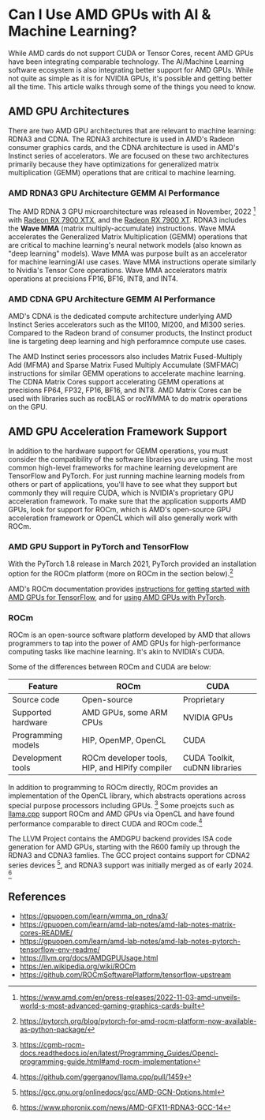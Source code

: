# Can I Use AMD GPUs with AI & Machine Learning?

While AMD cards do not support CUDA or Tensor Cores, recent AMD GPUs have been integrating comparable technology. The AI/Machine Learning software ecosystem is also integrating better support for AMD GPUs. While not quite as simple as it is for NVIDIA GPUs, it's possible and getting better all the time. This article walks through some of the things you need to know.

## AMD GPU Architectures

There are two AMD GPU architectures that are relevant to machine learning: RDNA3 and CDNA. The RDNA3 architecture is used in AMD's Radeon consumer graphics cards, and the CDNA architecture is used in AMD's Instinct series of accelerators. We are focused on these two architectures primarily because they have optimizations for generalized matrix multiplication (GEMM) operations that are critical to machine learning.

### AMD RDNA3 GPU Architecture GEMM AI Performance

The AMD RDNA 3 GPU microarchitecture was released in November, 2022 [^RDNA-PR] with [Radeon RX 7900 XTX](/ml/learn/gpu/amd-radeon-rx-7900-xtx), and the [Radeon RX 7900 XT](/ml/learn/gpu/amd-radeon-rx-7900-xt). RDNA3 includes the **Wave MMA** (matrix multiply-accumulate) instructions. Wave MMA accelerates the Generalized Matrix Multiplication (GEMM) operations that are critical to machine learning's neural network models (also known as "deep learning" models). Wave MMA was purpose built as an accelerator for machine learning/AI use cases. Wave MMA instructions operate similarly to Nvidia's Tensor Core operations. Wave MMA accelerators matrix operations at precisions FP16, BF16, INT8, and INT4.

### AMD CDNA GPU Architecture GEMM AI Performance

AMD's CDNA is the dedicated compute architecture underlying AMD Instinct Series accelerators such as the MI100, MI200, and MI300 series. Compared to the Radeon brand of consumer products, the Instinct product line is targeting deep learning and high perforamnce compute use cases.

The AMD Instinct series processors also includes Matrix Fused-Multiply Add (MFMA) and Sparse Matrix Fused Multiply Accumulate (SMFMAC) instructions for similar GEMM operations to accelerate machine learning. The CDNA Matrix Cores support accelerating GEMM operations at precisions FP64, FP32, FP16, BF16, and INT8. AMD Matrix Cores can be used with libraries such as rocBLAS or rocWMMA to do matrix operations on the GPU.

## AMD GPU Acceleration Framework Support

In addition to the hardware support for GEMM operations, you must consider the compatibility of the software libraries you are using. The most common high-level frameworks for machine learning development are TensorFlow and PyTorch. For just running machine learning models from others or part of applications, you'll have to see what they support but commonly they will require CUDA, which is NVIDIA's proprietary GPU acceleration framework. To make sure that the application supports AMD GPUs, look for support for ROCm, which is AMD's open-source GPU acceleration framework or OpenCL which will also generally work with ROCm.

### AMD GPU Support in PyTorch and TensorFlow

With the PyTorch 1.8 release in March 2021, PyTorch provided an installation option for the ROCm platform (more on ROCm in the section below).[^PyTorch-ROCm]

AMD's ROCm documentation provides [instructions for getting started with AMD GPUs for TensorFlow](https://rocm.docs.amd.com/projects/install-on-linux/en/latest/how-to/3rd-party/tensorflow-install.html), and for [using AMD GPUs with PyTorch](https://rocm.docs.amd.com/projects/install-on-linux/en/latest/how-to/3rd-party/pytorch-install.html).

### ROCm

ROCm is an open-source software platform developed by AMD that allows programmers to tap into the power of AMD GPUs for high-performance computing tasks like machine learning. It's akin to NVIDIA's CUDA.

Some of the differences between ROCm and CUDA are below:

| Feature            | ROCm                                           | CUDA                          |
| ------------------ | ---------------------------------------------- | ----------------------------- |
| Source code        | Open-source                                    | Proprietary                   |
| Supported hardware | AMD GPUs, some ARM CPUs                        | NVIDIA GPUs                   |
| Programming models | HIP, OpenMP, OpenCL                            | CUDA                          |
| Development tools  | ROCm developer tools, HIP, and HIPify compiler | CUDA Toolkit, cuDNN libraries |

In addition to programming to ROCm directly, ROCm provides an implementation of the OpenCL library, which abstracts operations across special purpose processors including GPUs. [^ROCm-OpenCL-Impl] Some proejcts such as [llama.cpp](https://github.com/ggerganov/llama.cpp) support ROCm and AMD GPUs via OpenCL and have found performance comparable to direct CUDA and ROCm code.[^llama-cpp-opencl]

The LLVM Project contains the AMDGPU backend provides ISA code generation for AMD GPUs, starting with the R600 family up through the RDNA3 and CDNA3 famlies.
The GCC project contains support for CDNA2 series devices [^GCC-AMD], and RDNA3 support was initially merged as of early 2024. [^GCC-AMD-RDNA3]

## References

- https://gpuopen.com/learn/wmma_on_rdna3/
- https://gpuopen.com/learn/amd-lab-notes/amd-lab-notes-matrix-cores-README/
- https://gpuopen.com/learn/amd-lab-notes/amd-lab-notes-pytorch-tensorflow-env-readme/
- https://llvm.org/docs/AMDGPUUsage.html
- https://en.wikipedia.org/wiki/ROCm
- https://github.com/ROCmSoftwarePlatform/tensorflow-upstream

[^RDNA-PR]: https://www.amd.com/en/press-releases/2022-11-03-amd-unveils-world-s-most-advanced-gaming-graphics-cards-built
[^PyTorch-ROCm]: https://pytorch.org/blog/pytorch-for-amd-rocm-platform-now-available-as-python-package/
[^ROCm-OpenCL-Impl]: https://cgmb-rocm-docs.readthedocs.io/en/latest/Programming_Guides/Opencl-programming-guide.html#amd-rocm-implementation
[^llama-cpp-opencl]: https://github.com/ggerganov/llama.cpp/pull/1459
[^GCC-AMD]: https://gcc.gnu.org/onlinedocs/gcc/AMD-GCN-Options.html
[^GCC-AMD-RDNA3]: https://www.phoronix.com/news/AMD-GFX11-RDNA3-GCC-14

